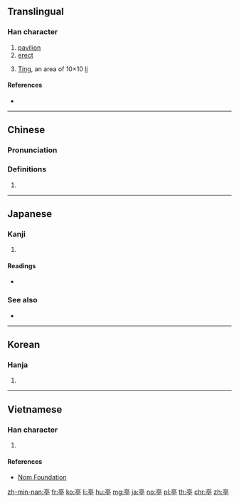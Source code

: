 ==Translingual==

===Han character===
{{Han char|rn=8|rad=亠|as=07|sn=9|four=00201|canj=YRBN|ids=⿱⿳亠口冖丁}}

# [[pavilion]]
# [[erect]]
# {{label|cmn|archaic}} [[w:Ting (administrative unit)|Ting]], an area of 10×10 [[w:li (unit)|li]]

====References====
* {{Han ref|kx=0089.030|dkj=00303|dj=0188.090|hdz=10286.020|uh=4EAD|ud=20141|bh=AB46|bd=43846}}

----

==Chinese==
{{zh-forms}}

===Pronunciation===
{{zh-pron
|m=tíng
|c=ting4
|h=pfs=
|md=
|mn=tân/têng
|w=
|mc=y
|oc=y
|cat=
}}

===Definitions===
{{zh-hanzi}}

# {{rfdef|lang=zh}}

----

==Japanese==

===Kanji===
{{ja-kanji|grade=c|rs=亠07}}

# {{defn|lang=ja|sort=亠07}}

====Readings====
* {{ja-readings|on=[[てい]] (tei), [[ちょう]] (chō), [[ちん]] (chin)|kun=[[あずまや]] (azumaya)}}

===See also===
* {{ja-r|東屋|あずまや}}

----

==Korean==

===Hanja===
{{ko-hanja|hangeul=[[정]]|rv=jeong|mr=chŏng}}

# {{defn|lang=ko|sort=亠07}}

----

==Vietnamese==

===Han character===
{{vi-hantu|[[đình]], [[đứa]]|rs=亠07}}

# {{defn|lang=vi|sort=亠07}}

====References====
* [http://nomfoundation.org/common/nom_details.php?codepoint=4ead Nom Foundation]

[[zh-min-nan:亭]]
[[fr:亭]]
[[ko:亭]]
[[li:亭]]
[[hu:亭]]
[[mg:亭]]
[[ja:亭]]
[[no:亭]]
[[pl:亭]]
[[th:亭]]
[[chr:亭]]
[[zh:亭]]